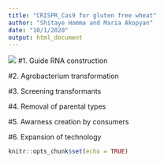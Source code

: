 ```yaml
---
title: "CRISPR_Cas9 for gluten free wheat"
author: "Shitaye Homma and Maria Akopyan"
date: "10/1/2020"
output: html_document
---
```


![](https://ep.bmj.com/content/edpract/101/4/213/F1.medium.gif)
#1. Guide RNA construction
  
#2. Agrobacterium transformation

#3. Screening transformants

#4. Removal of parental types

#5. Awarness creation by consumers

#6. Expansion of technology

```r
knitr::opts_chunk$set(echo = TRUE)
```










